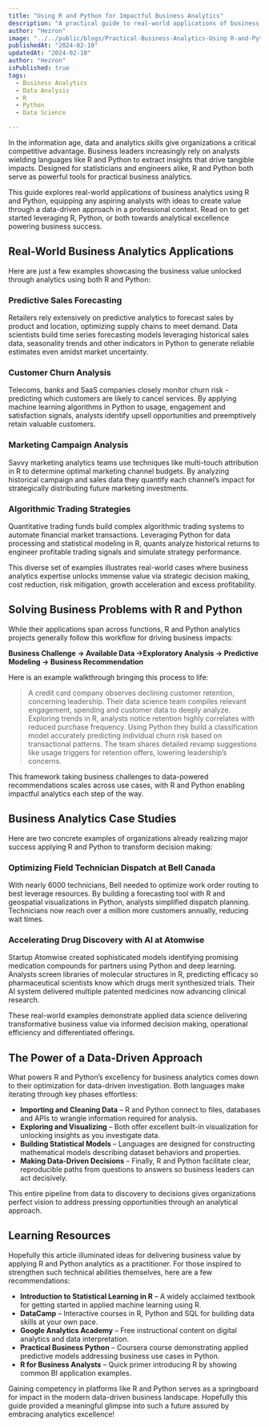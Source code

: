 ```yaml
---
title: "Using R and Python for Impactful Business Analytics"
description: "A practical guide to real-world applications of business analytics using R and Python, providing ideas and resources to help create value through a data-driven approach."
author: "Hezron"
image: "../../public/blogs/Practical-Business-Analytics-Using R-and-Python.jpg"
publishedAt: "2024-02-10"
updatedAt: "2024-02-10"
author: "Hezron"
isPublished: true
tags: 
  - Business Analytics
  - Data Analysis
  - R
  - Python
  - Data Science

---
```


In the information age, data and analytics skills give organizations a critical competitive advantage. Business leaders increasingly rely on analysts wielding languages like R and Python to extract insights that drive tangible impacts. Designed for statisticians and engineers alike, R and Python both serve as powerful tools for practical business analytics.

This guide explores real-world applications of business analytics using R and Python, equipping any aspiring analysts with ideas to create value through a data-driven approach in a professional context. Read on to get started leveraging R, Python, or both towards analytical excellence powering business success.

## Real-World Business Analytics Applications 

Here are just a few examples showcasing the business value unlocked through analytics using both R and Python:

### Predictive Sales Forecasting

Retailers rely extensively on predictive analytics to forecast sales by product and location, optimizing supply chains to meet demand. Data scientists build time series forecasting models leveraging historical sales data, seasonality trends and other indicators in Python to generate reliable estimates even amidst market uncertainty.

### Customer Churn Analysis  

Telecoms, banks and SaaS companies closely monitor churn risk - predicting which customers are likely to cancel services. By applying machine learning algorithms in Python to usage, engagement and satisfaction signals, analysts identify upsell opportunities and preemptively retain valuable customers.

### Marketing Campaign Analysis

Savvy marketing analytics teams use techniques like multi-touch attribution in R to determine optimal marketing channel budgets. By analyzing historical campaign and sales data they quantify each channel’s impact for strategically distributing future marketing investments. 

### Algorithmic Trading Strategies

Quantitative trading funds build complex algorithmic trading systems to automate financial market transactions. Leveraging Python for data processing and statistical modeling in R, quants analyze historical returns to engineer profitable trading signals and simulate strategy performance.

This diverse set of examples illustrates real-world cases where business analytics expertise unlocks immense value via strategic decision making, cost reduction, risk mitigation, growth acceleration and excess profitability.

## Solving Business Problems with R and Python

While their applications span across functions, R and Python analytics projects generally follow this workflow for driving business impacts:

**Business Challenge → Available Data →Exploratory Analysis → Predictive Modeling → Business Recommendation**

Here is an example walkthrough bringing this process to life:

> A credit card company observes declining customer retention, concerning leadership. Their data science team compiles relevant engagement, spending and customer data to deeply analyze. Exploring trends in R, analysts notice retention highly correlates with reduced purchase frequency. Using Python they build a classification model accurately predicting individual churn risk based on transactional patterns. The team shares detailed revamp suggestions like usage triggers for retention offers, lowering leadership’s concerns.

This framework taking business challenges to data-powered recommendations scales across use cases, with R and Python enabling impactful analytics each step of the way.

## Business Analytics Case Studies 

Here are two concrete examples of organizations already realizing major success applying R and Python to transform decision making:

### Optimizing Field Technician Dispatch at Bell Canada

With nearly 6000 technicians, Bell needed to optimize work order routing to best leverage resources. By building a forecasting tool with R and geospatial visualizations in Python, analysts simplified dispatch planning. Technicians now reach over a million more customers annually, reducing wait times.

### Accelerating Drug Discovery with AI at Atomwise

Startup Atomwise created sophisticated models identifying promising medication compounds for partners using Python and deep learning. Analysts screen libraries of molecular structures in R, predicting efficacy so pharmaceutical scientists know which drugs merit synthesized trials. Their AI system delivered multiple patented medicines now advancing clinical research.  

These real-world examples demonstrate applied data science delivering transformative business value via informed decision making, operational efficiency and differentiated offerings.

## The Power of a Data-Driven Approach  

What powers R and Python’s excellency for business analytics comes down to their optimization for data-driven investigation. Both languages make iterating through key phases effortless:

- **Importing and Cleaning Data** – R and Python connect to files, databases and APIs to wrangle information required for analysis.
- **Exploring and Visualizing** – Both offer excellent built-in visualization for unlocking insights as you investigate data.  
- **Building Statistical Models** – Languages are designed for constructing mathematical models describing dataset behaviors and properties.
- **Making Data-Driven Decisions** – Finally, R and Python facilitate clear, reproducible paths from questions to answers so business leaders can act decisively.  

This entire pipeline from data to discovery to decisions gives organizations perfect vision to address pressing opportunities through an analytical approach.

## Learning Resources 

Hopefully this article illuminated ideas for delivering business value by applying R and Python analytics as a practitioner. For those inspired to strengthen such technical abilities themselves, here are a few recommendations:

- **Introduction to Statistical Learning in R** – A widely acclaimed textbook for getting started in applied machine learning using R.
- **DataCamp** – Interactive courses in R, Python and SQL for building data skills at your own pace. 
- **Google Analytics Academy** – Free instructional content on digital analytics and data interpretation. 
- **Practical Business Python** – Coursera course demonstrating applied predictive models addressing business use cases in Python.
- **R for Business Analysts** – Quick primer introducing R by showing common BI application examples.

Gaining competency in platforms like R and Python serves as a springboard for impact in the modern data-driven business landscape. Hopefully this guide provided a meaningful glimpse into such a future assured by embracing analytics excellence!
